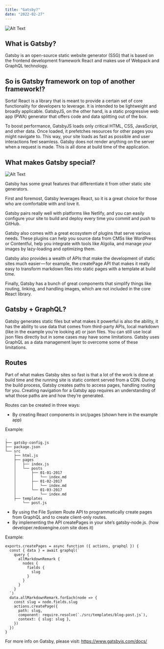 ```yaml
---
title: "Gatsby?"
date: "2022-02-27"
---
```

![Alt Text](https://media.giphy.com/media/u4CY9BW4umAfu/giphy.gif)

## What is Gatsby?

Gatsby is an open-source static website generator (SSG) that is based on the frontend development framework React and makes use of Webpack and GraphQL technology. 

## So is Gatsby framework on top of another framework!?

Sorta!  React is a library that is meant to provide a certain set of core functionality for developers to leverage. It is intended to be lightweight and broadly applicable. GatsbyJS, on the other hand, is a static progressive web app (PWA) generator that offers code and data splitting out of the box.

To boost performance, GatsbyJS loads only critical HTML, CSS, JavaScript, and other data. Once loaded, it prefetches resources for other pages you might navigate to. This way, your site loads as fast as possible and user interactions feel seamless.  Gatsby does not render anything on the server when a request is made. This is all done at build time of the application.

## What makes Gatsby special?
![Alt Text](https://media.giphy.com/media/3og0IExSrnfW2kUaaI/giphy.gif)

Gatsby has some great features that differentiate it from other static site generators.

First and foremost, Gatsby leverages React, so it is a great choice for those who are comfortable with and love it.

Gatsby pairs really well with platforms like Netlify, and you can easily configure your site to build and deploy every time you commit and push to GitHub.

Gatsby also comes with a great ecosystem of plugins that serve various needs. These plugins can help you source data from CMSs like WordPress or Contentful, help you integrate with tools like Algolia, and manage your images by lazy-loading and optimizing them.

Gatsby also provides a wealth of APIs that make the development of static sites much easier — for example, the createPage API that makes it really easy to transform markdown files into static pages with a template at build time.

Finally, Gatsby has a bunch of great components that simplify things like routing, linking, and handling images, which are not included in the core React library.

## Gatsby + GraphQL? 

Gatsby generates static files but what makes it powerful is also the ability, it has the ability to use data that comes from third-party APIs, local markdown (like in the example you're looking at) or json files.  You can still use local json files directly but in some cases may have some limitations.
Gatsby uses GraphQL as a data management layer to overcome some of these limitations. 

## Routes
Part of what makes Gatsby sites so fast is that a lot of the work is done at build time and the running site is static content served from a CDN. During the build process, Gatsby creates paths to access pages, handling routing for you. Creating navigation for a Gatsby app requires an understanding of what those paths are and how they’re generated.

Routes can be created in three ways:

- By creating React components in src/pages (shown here in the example app)

Example: 

```
.
├── gatsby-config.js
├── package.json
└── src
    ├── html.js
    ├── pages
    │   ├── index.js
    │   └── posts
    │       ├── 01-01-2017
    │       │   └── index.md
    │       ├── 01-02-2017
    │       │   └── index.md
    │       └── 01-03-2017
    │           └── index.md
    ├── templates
        └── post.js
 ```

- By using the File System Route API to programmatically create pages from GraphQL and to create client-only routes.
- By implementing the API createPages in your site’s gatsby-node.js. (how developer.redoxengine.com site does it)

Example: 

```
exports.createPages = async function ({ actions, graphql }) {
  const { data } = await graphql(`
    query {
      allMarkdownRemark {
        nodes {
          fields {
            slug
          }
        }
      }
    }
  `)
  data.allMarkdownRemark.forEach(node => {
    const slug = node.fields.slug
    actions.createPage({
      path: slug,
      component: require.resolve(`./src/templates/blog-post.js`),
      context: { slug: slug },
    })
  })
}
```
For more info on Gatsby, please visit: https://www.gatsbyjs.com/docs/